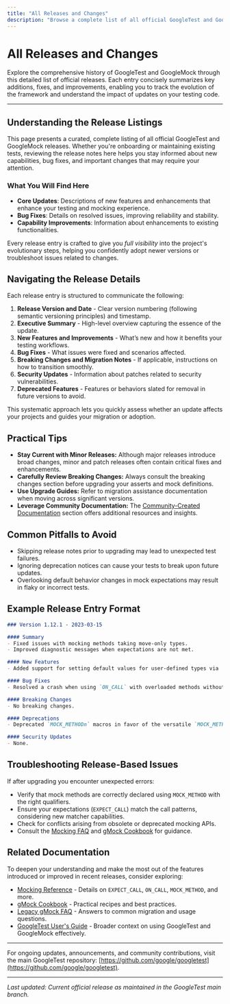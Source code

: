```yaml
---
title: "All Releases and Changes"
description: "Browse a complete list of all official GoogleTest and GoogleMock releases. Each entry summarizes the core updates, fixes, and new capabilities to provide full visibility into the project's evolution."
---
```


# All Releases and Changes

Explore the comprehensive history of GoogleTest and GoogleMock through this detailed list of official releases. Each entry concisely summarizes key additions, fixes, and improvements, enabling you to track the evolution of the framework and understand the impact of updates on your testing code.

---

## Understanding the Release Listings

This page presents a curated, complete listing of all official GoogleTest and GoogleMock releases. Whether you're onboarding or maintaining existing tests, reviewing the release notes here helps you stay informed about new capabilities, bug fixes, and important changes that may require your attention.


### What You Will Find Here

- **Core Updates**: Descriptions of new features and enhancements that enhance your testing and mocking experience.
- **Bug Fixes**: Details on resolved issues, improving reliability and stability.
- **Capability Improvements**: Information about enhancements to existing functionalities.

Every release entry is crafted to give you *full visibility* into the project's evolutionary steps, helping you confidently adopt newer versions or troubleshoot issues related to changes.

## Navigating the Release Details

Each release entry is structured to communicate the following:

1. **Release Version and Date** - Clear version numbering (following semantic versioning principles) and timestamp.
2. **Executive Summary** - High-level overview capturing the essence of the update.
3. **New Features and Improvements** - What’s new and how it benefits your testing workflows.
4. **Bug Fixes** - What issues were fixed and scenarios affected.
5. **Breaking Changes and Migration Notes** - If applicable, instructions on how to transition smoothly.
6. **Security Updates** - Information about patches related to security vulnerabilities.
7. **Deprecated Features** - Features or behaviors slated for removal in future versions to avoid.

This systematic approach lets you quickly assess whether an update affects your projects and guides your migration or adoption.

## Practical Tips

- **Stay Current with Minor Releases:** Although major releases introduce broad changes, minor and patch releases often contain critical fixes and enhancements.
- **Carefully Review Breaking Changes:** Always consult the breaking changes section before upgrading your asserts and mock definitions.
- **Use Upgrade Guides:** Refer to migration assistance documentation when moving across significant versions.
- **Leverage Community Documentation:** The [Community-Created Documentation](docs/community_created_documentation.md) section offers additional resources and insights.

## Common Pitfalls to Avoid

- Skipping release notes prior to upgrading may lead to unexpected test failures.
- Ignoring deprecation notices can cause your tests to break upon future updates.
- Overlooking default behavior changes in mock expectations may result in flaky or incorrect tests.

## Example Release Entry Format

```markdown
### Version 1.12.1 - 2023-03-15

#### Summary
- Fixed issues with mocking methods taking move-only types.
- Improved diagnostic messages when expectations are not met.

#### New Features
- Added support for setting default values for user-defined types via `DefaultValue<T>`.

#### Bug Fixes
- Resolved a crash when using `ON_CALL` with overloaded methods without explicit casting.

#### Breaking Changes
- No breaking changes.

#### Deprecations
- Deprecated `MOCK_METHODn` macros in favor of the versatile `MOCK_METHOD` macro.

#### Security Updates
- None.
```

## Troubleshooting Release-Based Issues

If after upgrading you encounter unexpected errors:

- Verify that mock methods are correctly declared using `MOCK_METHOD` with the right qualifiers.
- Ensure your expectations (`EXPECT_CALL`) match the call patterns, considering new matcher capabilities.
- Check for conflicts arising from obsolete or deprecated mocking APIs.
- Consult the [Mocking FAQ](docs/gmock_faq.md) and [gMock Cookbook](docs/gmock_cook_book.md) for guidance.

## Related Documentation

To deepen your understanding and make the most out of the features introduced or improved in recent releases, consider exploring:

- [Mocking Reference](docs/reference/mocking.md) - Details on `EXPECT_CALL`, `ON_CALL`, `MOCK_METHOD`, and more.
- [gMock Cookbook](docs/gmock_cook_book.md) - Practical recipes and best practices.
- [Legacy gMock FAQ](docs/gmock_faq.md) - Answers to common migration and usage questions.
- [GoogleTest User's Guide](docs/index.md) - Broader context on using GoogleTest and GoogleMock effectively.

---

For ongoing updates, announcements, and community contributions, visit the main GoogleTest repository: [https://github.com/google/googletest](https://github.com/google/googletest).

---

_Last updated: Current official release as maintained in the GoogleTest main branch._